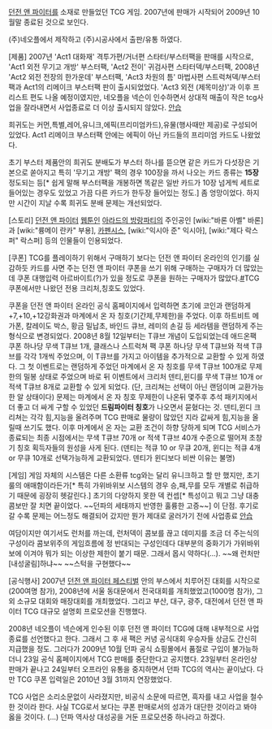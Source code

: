 [[던전 앤 파이터]]를 소재로 만들었던 TCG 게임. 2007년에 판매가 시작되어 2009년 10월말 종료된 것으로 보인다.

(주)네오플에서 제작하고 (주)시공사에서 출판/유통 하였다.

[제품]
2007년 'Act1 대화재' 격투가편/거너편 스타터/부스터팩을 판매를 시작으로,
'Act1 외전 무기고 개방' 부스터팩,
'Act2 전이' 귀검사편 스타터덱/부스터팩, 
2008년 'Act2 외전 전장의 한가운데' 부스터팩,
'Act3 차원의 틈' 마법사편 스트럭쳐덱/부스터팩과 Act1의 리메이크 부스터팩 판이 출시되었었다. 
'Act3 외전 (제목미상)'과 이후 프리스트 편도 나올 예정이였지만, 네오플을 넥슨이 인수하면서 상대적 매출이 작은 tcg사업을 잘라내면서 사업종료로 더 이상 출시되지 않았다. [[안습]]

희귀도는 커먼,특별,레어,유니크,에픽(프리미엄카드),유물(행사때만 제공)로 구성되어 있었다. Act1 리메이크 부스터팩 안에는 에픽이 아닌 카드들의 프리미엄 카드도 나왔었다.

초기 부스터 제품안의 희귀도 분배도가 부스터 하나를 뜯으면 같은 카드가 다섯장은 기본으로 쏟아지고 특히 '무기고 개방' 팩의 경우 100장을 까서 나오는 카드 종류는 '''15장''' 정도되는 등[* 쉽게 말해 부스터팩을 개봉하면 똑같은 일반 카드가 10장 넘게씩 세트로 들어있는 경우도 있었고 가끔 다른 카드가 한두장 들어있는 정도.] 좀 엉망이었다. 하지만 시간이 지날 수록 희귀도 분배 문제는 개선되었다.

[스토리]
[[던전 앤 파이터]] [[웹툰]]인 [[아라드의 방랑파티]]의 주인공인 [wiki:"바론 아벨" 바론]과 [wiki:"륭메이 란카" 부용], [[카펜시스]], [wiki:"익시아 준" 익시아], [wiki:"제다 락스퍼" 락스퍼] 등의 인물들이 인용되었다. 

[쿠폰]
TCG를 플레이하기 위해서 구매하기 보다는 던전 앤 파이터 온라인의 인기를 실감하듯 카드를 사면 주는 던전 앤 파이터 쿠폰을 쓰기 위해 구매하는 구매자가 더 많았는데 쿠폰 대행입력 아르바이트(?)가 있을 정도로 쿠폰을 원하는 구매자가 많았다.[http://gall.dcinside.com/list.php?id=boardgame&no=111916 #]TCG 쿠폰에서만 나왔던 전용 크리처,칭호도 있었다.

쿠폰을 던전 앤 파이터 온라인 공식 홈페이지에서 입력하면
초기에 코인과 랜덤하게 +7,+10,+12강화권과 마계에서 온 자 칭호(기간제,무제한)을 주었다. 이후 하트비트 메가폰, 칼레이도 박스, 황금 밀납초, 바인드 큐브, 레미의 손길 등  세라템을 랜덤하게 주는 형식으로 변경되었다. 2008년 8월 12일부터는 T큐브 개념이 도입되었는데 애드온팩 쿠폰 하나당 무색 T큐브 1개, 클래스나 스트럭쳐 팩 쿠폰 하나당 무색 T큐브와 적색 T큐브를 각각 1개씩 주었으며, 이 T큐브를 가지고 아이템을 추가적으로 교환할 수 있게 하였다. 그 첫 이벤트로는 랜덤하게 주었던 마계에서 온 자 칭호를 무색 T큐브 100개로 무제한의 밀봉 상태로 주었으며 바로 뒤 이벤트에서 크리처 덴티,윈디를 무색 T큐브 10개 or 적색 T큐브 8개로 교환할 수 있게 되었다. (단, 크리쳐는 선택이 아닌 랜덤이며 교환가능한 알 상태이다) 문제는 마계에서 온 자 칭호 무제한이 나온뒤 몇주후 추석 패키지에서 더 좋고 더 싸게 구할 수 있었던 '''드림파이터 칭호'''가 나오면서 묻혔다는 것. 덴티,윈디 크리쳐는 각각 힘,지능을 올려주며 TCG 판매로 물량이 많았던 지라 값싸게 힘,지능을 올릴때 쓰기도 했다. 이후 마계에서 온 자는 교환 조건이 하향 당하게 되며 TCG 서비스가 종료되는 최종 시점에서는 무색 T큐브 70개 or 적색 T큐브 40개 수준으로 떨어져 초창기 칭호 획득자들의 원성을 사게 된다. (덴티는 적큐 10 or 무큐 20개, 윈디는 적큐 4개 or 무큐 10개로 선택가능하게 교환되었다. 덴티가 윈디보다 비싼 이유는 불명)

[게임]
게임 자체의 시스템은 다른 소환류 tcg와는 달리 유니크하고 할 만 했지만, 초기 룰의 애매함이라든가[* 특히 가위바위보 시스템의 경우 승,패,무를 모두 개별로 취급하기 때문에 굉장히 헷갈린다.] 초기의 다양하지 못한 덱 컨셉[* 특성이고 뭐고 그냥 대충 콤보만 잘 치면 끝이었다. ~~던파의 세태까지 반영한 훌륭한 고증~~] 이 단점. 후기로 갈 수록 문제는 어느정도 해결되어 갔지만 뭔가 제대로 굴러가기 전에 사업종료 [[안습]]

여담이지만 여기서도 런처를 까는데, 런처덱이 콤보를 끊고 데미지를 조금 더 주는식의 구성이라 콤보위주의 게임흐름에 정 반대되는 구성인데다 대부분의 중화기가 가위바위보에 이겨야 뭐가 되는 이상한 제한이 붙기 때문. 그래서 몹시 약하다(...). ~~왜 런처만 [내성굴림]하냐~~ ~~스턱을 구현했다~~

[공식행사]
2007년 [[던전 앤 파이터 페스티벌]] 안의 부스에서 치루어진 대회를 시작으로(200여명 참가), 
2008년에 서울 동대문에서 전국대회를 개최했었고(1000명 참가), 그외 소규모 대회와 매장대회를 개최했었다.
그리고 부산, 대구, 광주, 대전에서 던전 앤 파이터 TCG 대규모 설명회 프로모션을 진행했다.

2008년 네오플이 넥슨에게 인수된 이후 던전 앤 파이터 TCG에 대해 내부적으로 사업종료를 선언했다고 한다. 그래서 그 후 새 팩은 커녕 공식대회 우승자들 상금도 간신히 지급했을 정도. 그러다가 2009년 10월 던파 공식 쇼핑몰에서 품절로 구입이 불가능하더니 23일 공식 홈페이지에서 TCG 판매를 중단한다고 공지했다. 23일부터 온라인상 판매가 끝나고 24일부터 오프라인 유통을 중지하면서 던파 TCG의 역사는 끝이났다. 다만 TCG 쿠폰 입력일은 2010년 3월 31까지 연장했었다.

TCG 사업은 소리소문없이 사라졌지만, 비공식 소문에 따르면, 흑자를 내고 사업을 철수한 것이라 한다. 사실 TCG로서 보다는 쿠폰 판매로서의 성과가 대단한 것이라고 봐야 옳을 것이다. (...) 던파 역사상 대성공을 거둔 프로모션중 하나라고 하겠다.
